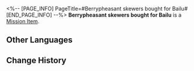 <%-- [PAGE_INFO]
PageTitle=#Berrypheasant skewers bought for Bailu#
[END_PAGE_INFO] --%>
{{Item Infobox
|id          = 140244
|image       = Item Berrypheasant skewers bought for Bailu.png{{subst:void|<!--$UPLOAD:<<SpriteOutput/ItemFigures/408202.png>-<Item Berrypheasant skewers bought for Bailu.png>-<Item Icons>>-->}}
|type        = Mission Item
|invCategory = Missions
|rarity      = 3
|effect      = 
|description = Berrypheasants live in symbiosis with plants, with many fruit hanging from their tail.<br />Berrypheasant Skewers are actually fruit skewers. No Berrypheasants were harmed during the production process.
}}
{{Description|''"So... is this a meat dish or a vegetarian dish?"''}}
'''Berrypheasant skewers bought for Bailu''' is a [[Mission Item]].

==Other Languages==
{{Other Languages
|en   = Berrypheasant skewers bought for Bailu
|zhs  = 给白露买的琼实鸟串
|zht  = 幫白露買的瓊實鳥串
|ja   = 白露に買ってあげた玉実鳥串
|ko   = 백로에게 사 주는 열매공작 꼬치
|es   = Una brocheta de bayafaisán que compraste para Bailu.
|fr   = Brochettes de faisans à baies pour Bailu
|ru   = Шашлычок из ягодного фазана для Байлу
|th   = Berrypheasant Skewer ที่ซื้อให้ Bailu
|vi   = Thịt Chim Xiên Berry Mua Cho Bailu
|de   = Für Bailu gekaufte Beerenfasanspieße
|id   = Berrypheasant Skewer yang Dibeli untuk Bailu
|pt   = Espetinhos de Faisão Frutado Comprados para Bailu
}}

==Change History==
{{Change History|1.3}}